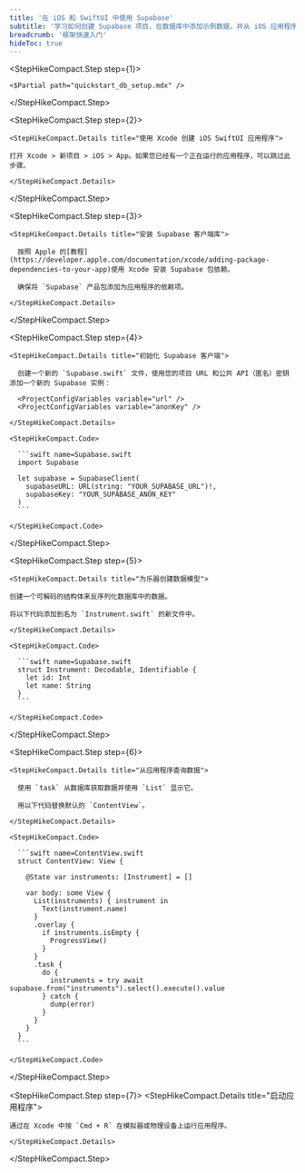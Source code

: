 ```yaml
---
title: '在 iOS 和 SwiftUI 中使用 Supabase'
subtitle: '学习如何创建 Supabase 项目，在数据库中添加示例数据，并从 iOS 应用程序查询数据。'
breadcrumb: '框架快速入门'
hideToc: true
---
```


<StepHikeCompact>

  <StepHikeCompact.Step step={1}>

    <$Partial path="quickstart_db_setup.mdx" />

  </StepHikeCompact.Step>

  <StepHikeCompact.Step step={2}>

    <StepHikeCompact.Details title="使用 Xcode 创建 iOS SwiftUI 应用程序">

    打开 Xcode > 新项目 > iOS > App。如果您已经有一个正在运行的应用程序，可以跳过此步骤。

    </StepHikeCompact.Details>

  </StepHikeCompact.Step>

  <StepHikeCompact.Step step={3}>

    <StepHikeCompact.Details title="安装 Supabase 客户端库">

      按照 Apple 的[教程](https://developer.apple.com/documentation/xcode/adding-package-dependencies-to-your-app)使用 Xcode 安装 Supabase 包依赖。

      确保将 `Supabase` 产品包添加为应用程序的依赖项。

    </StepHikeCompact.Details>

  </StepHikeCompact.Step>

  <StepHikeCompact.Step step={4}>

    <StepHikeCompact.Details title="初始化 Supabase 客户端">

      创建一个新的 `Supabase.swift` 文件，使用您的项目 URL 和公共 API（匿名）密钥添加一个新的 Supabase 实例：

      <ProjectConfigVariables variable="url" />
      <ProjectConfigVariables variable="anonKey" />

    </StepHikeCompact.Details>

    <StepHikeCompact.Code>

      ```swift name=Supabase.swift
      import Supabase

      let supabase = SupabaseClient(
        supabaseURL: URL(string: "YOUR_SUPABASE_URL")!,
        supabaseKey: "YOUR_SUPABASE_ANON_KEY"
      )
      ```

    </StepHikeCompact.Code>

  </StepHikeCompact.Step>

  <StepHikeCompact.Step step={5}>

    <StepHikeCompact.Details title="为乐器创建数据模型">

    创建一个可解码的结构体来反序列化数据库中的数据。

    将以下代码添加到名为 `Instrument.swift` 的新文件中。

    </StepHikeCompact.Details>

    <StepHikeCompact.Code>

      ```swift name=Supabase.swift
      struct Instrument: Decodable, Identifiable {
        let id: Int
        let name: String
      }
      ```

    </StepHikeCompact.Code>

  </StepHikeCompact.Step>

  <StepHikeCompact.Step step={6}>

    <StepHikeCompact.Details title="从应用程序查询数据">

      使用 `task` 从数据库获取数据并使用 `List` 显示它。

      用以下代码替换默认的 `ContentView`。

    </StepHikeCompact.Details>

    <StepHikeCompact.Code>

      ```swift name=ContentView.swift
      struct ContentView: View {

        @State var instruments: [Instrument] = []

        var body: some View {
          List(instruments) { instrument in
            Text(instrument.name)
          }
          .overlay {
            if instruments.isEmpty {
              ProgressView()
            }
          }
          .task {
            do {
              instruments = try await supabase.from("instruments").select().execute().value
            } catch {
              dump(error)
            }
          }
        }
      }
      ```

    </StepHikeCompact.Code>

  </StepHikeCompact.Step>

  <StepHikeCompact.Step step={7}>
    <StepHikeCompact.Details title="启动应用程序">

    通过在 Xcode 中按 `Cmd + R` 在模拟器或物理设备上运行应用程序。

    </StepHikeCompact.Details>

  </StepHikeCompact.Step>

</StepHikeCompact>
